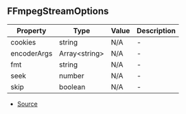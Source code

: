 ## FFmpegStreamOptions


| Property | Type | Value | Description |
| ----------- | ----------- | ----------- | ----------- |
| cookies | string | N/A | - |
| encoderArgs | Array\<string> | N/A | - |
| fmt | string | N/A | - |
| seek | number | N/A | - |
| skip | boolean | N/A | - |


- [Source](https://github.com/Androz2091/discord-player/blob/1a12f69/packages/discord-player/src/utils/FFmpegStream.ts#L4)
